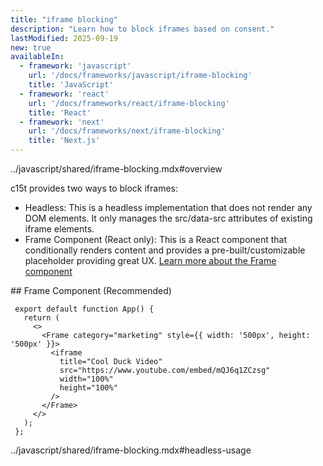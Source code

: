 ```yaml
---
title: "iframe blocking"
description: "Learn how to block iframes based on consent."
lastModified: 2025-09-19
new: true
availableIn:
  - framework: 'javascript'
    url: '/docs/frameworks/javascript/iframe-blocking'
    title: 'JavaScript'
  - framework: 'react'
    url: '/docs/frameworks/react/iframe-blocking'
    title: 'React'
  - framework: 'next'
    url: '/docs/frameworks/next/iframe-blocking'
    title: 'Next.js'
---
```


<import>../javascript/shared/iframe-blocking.mdx#overview</import>

<section id="react-overview">
  c15t provides two ways to block iframes:

  - Headless: This is a headless implementation that does not render any DOM elements. It only manages the src/data-src attributes of existing iframe elements.
  - Frame Component (React only): This is a React component that conditionally renders content and provides a pre-built/customizable placeholder providing great UX. [Learn more about the Frame component](/docs/frameworks/react/components/frame)
</section>

<section id="frame">
  ## Frame Component (Recommended)

  ```tsx
   export default function App() {
     return (
       <>
         <Frame category="marketing" style={{ width: '500px', height: '500px' }}>
           <iframe
             title="Cool Duck Video"
             src="https://www.youtube.com/embed/mQJ6q1ZCzsg"
             width="100%"
             height="100%"
           />
         </Frame>
       </>
     );
   };
  ```
</section>

<import>../javascript/shared/iframe-blocking.mdx#headless-usage</import>
